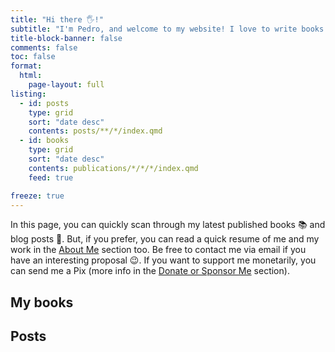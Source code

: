 ```yaml
---
title: "Hi there 🖐️!"
subtitle: "I'm Pedro, and welcome to my website! I love to write books about programming, and to develop open-source software"
title-block-banner: false
comments: false 
toc: false
format:
  html:
    page-layout: full
listing:
  - id: posts
    type: grid
    sort: "date desc"
    contents: posts/**/*/index.qmd
  - id: books
    type: grid
    sort: "date desc"
    contents: publications/*/*/*/index.qmd
    feed: true

freeze: true
---
```


In this page, you can quickly scan through my latest published books 📚 and blog posts 📌. But, if you prefer, you can read a quick resume of me and my work in the [About Me](about.qmd) section too. Be free to contact me via email if you have an interesting proposal 😉. If you want to support me monetarily, you can send me a Pix (more info in the [Donate or Sponsor Me](donate.qmd) section).

## My books

::: {#books}
:::

## Posts

::: {#posts}
:::

<br>




